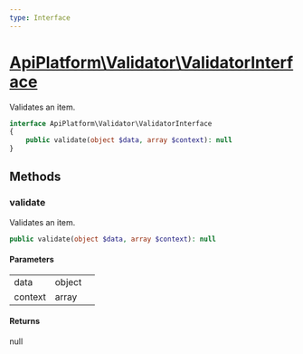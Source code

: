 ```yaml
---
type: Interface
---
```


# [ApiPlatform\Validator\ValidatorInterface](/docs/v3.1/reference/Validator/ValidatorInterface)

Validates an item.


```php
interface ApiPlatform\Validator\ValidatorInterface
{
    public validate(object $data, array $context): null
}
```
## Methods

### validate

Validates an item.

```php
public validate(object $data, array $context): null
```

#### Parameters

<table><tbody>
<tr><td>data</td><td>object</td><td></td></tr><tr><td>context</td><td>array</td><td></td></tr>
</tbody>
</table>

#### Returns

null
